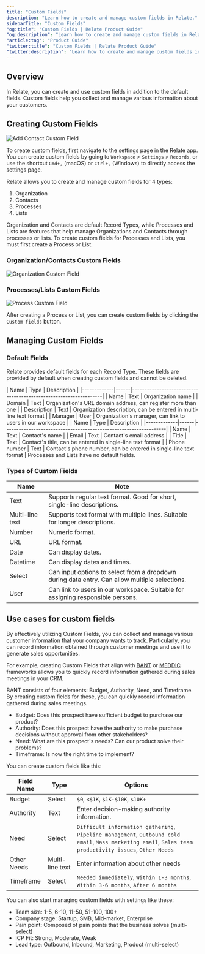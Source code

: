 ```yaml
---
title: "Custom Fields"
description: "Learn how to create and manage custom fields in Relate."
sidebarTitle: "Custom Fields"
"og:title": "Custom Fields | Relate Product Guide"
"og:description": "Learn how to create and manage custom fields in Relate."
"article:tag": "Product Guide"
"twitter:title": "Custom Fields | Relate Product Guide"
"twitter:description": "Learn how to create and manage custom fields in Relate."
---
```


## Overview

In Relate, you can create and use custom fields in addition to the default fields. Custom fields help you collect and manage various information about your customers.

## Creating Custom Fields

![Add Contact Custom Field](/images/features/add-contact-custom-field.png)

To create custom fields, first navigate to the settings page in the Relate app. You can create custom fields by going to `Workspace` > `Settings` > `Records`, or use the shortcut `Cmd+,` (macOS) or `Ctrl+,` (Windows) to directly access the settings page.

Relate allows you to create and manage custom fields for 4 types:

1. Organization
2. Contacts
3. Processes
4. Lists

Organization and Contacts are default Record Types, while Processes and Lists are features that help manage Organizations and Contacts through processes or lists. To create custom fields for Processes and Lists, you must first create a Process or List.

### Organization/Contacts Custom Fields

![Organization Custom Field](/images/features/organization-custom-field.png)

### Processes/Lists Custom Fields

![Process Custom Field](/images/features/process-custom-field.png)

After creating a Process or List, you can create custom fields by clicking the `Custom fields` button.

## Managing Custom Fields

### Default Fields

Relate provides default fields for each Record Type. These fields are provided by default when creating custom fields and cannot be deleted.

<AccordionGroup>
  <Accordion title="Organization">
    | Name        | Type | Description                                                      |
    |-------------|------|------------------------------------------------------------------|
    | Name        | Text | Organization name                                               |
    | Domain      | Text | Organization's URL domain address, can register more than one                |
    | Description | Text | Organization description, can be entered in multi-line text format        |
    | Manager     | User | Organization's manager, can link to users in our workspace |

  </Accordion>

  <Accordion title="Contact">
    | Name        | Type | Description                                                      |
    |-------------|------|------------------------------------------------------------------|
    | Name        | Text | Contact's name                                               |
    | Email       | Text | Contact's email address              |
    | Title       | Text | Contact's title, can be entered in single-line text format        |
    | Phone number | Text | Contact's phone number, can be entered in single-line text format        |
  </Accordion>

  <Accordion title="Processes & Lists">
    Processes and Lists have no default fields.
  </Accordion>
</AccordionGroup>

### Types of Custom Fields

| Name     | Note                                                                                    |
|--------------------|---------------------------------------------------------------------------------------|
| Text               | Supports regular text format. Good for short, single-line descriptions.                |
| Multi-line text    | Supports text format with multiple lines. Suitable for longer descriptions.                  |
| Number             | Numeric format.                                                                        |
| URL                | URL format.                                                                        |
| Date               | Can display dates.                                                              |
| Datetime           | Can display dates and times.                                                       |
| Select             | Can input options to select from a dropdown during data entry. Can allow multiple selections. |
| User               | Can link to users in our workspace. Suitable for assigning responsible persons.         | 

## Use cases for custom fields

By effectively utilizing Custom Fields, you can collect and manage various customer information that your company wants to track. Particularly, you can record information obtained through customer meetings and use it to generate sales opportunities. 

For example, creating Custom Fields that align with [BANT](https://www.relate.so/blog/what-is-bant/) or [MEDDIC](https://www.relate.so/blog/what-is-meddic/) frameworks allows you to quickly record information gathered during sales meetings in your CRM.

BANT consists of four elements: Budget, Authority, Need, and Timeframe. By creating custom fields for these, you can quickly record information gathered during sales meetings.

- Budget: Does this prospect have sufficient budget to purchase our product?
- Authority: Does this prospect have the authority to make purchase decisions without approval from other stakeholders?
- Need: What are this prospect's needs? Can our product solve their problems?
- Timeframe: Is now the right time to implement?

You can create custom fields like this:

| Field Name | Type | Options |
| ---------- | ---- | ------- |
| Budget | Select | `$0`, `<$1K`, `$1K-$10K`, `$10K+` |
| Authority | Text | Enter decision-making authority information. |
| Need | Select | `Difficult information gathering`, `Pipeline management`, `Outbound cold email`, `Mass marketing email`, `Sales team productivity issues`, `Other Needs` |
| Other Needs | Multi-line text | Enter information about other needs |
| Timeframe | Select | `Needed immediately`, `Within 1-3 months`, `Within 3-6 months`, `After 6 months` |

You can also start managing custom fields with settings like these:

- Team size: 1-5, 6-10, 11-50, 51-100, 100+
- Company stage: Startup, SMB, Mid-market, Enterprise
- Pain point: Composed of pain points that the business solves (multi-select)
- ICP Fit: Strong, Moderate, Weak
- Lead type: Outbound, Inbound, Marketing, Product (multi-select)
